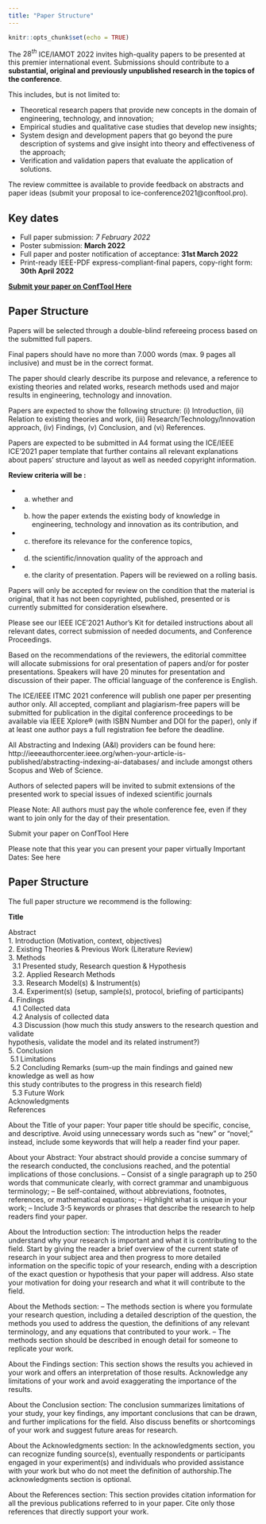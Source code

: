 ```yaml
---
title: "Paper Structure"
---
```


```r
knitr::opts_chunk$set(echo = TRUE)
```


The $28^{th}$ ICE/IAMOT 2022 invites high-quality papers to be presented at this premier international event. Submissions should contribute to a **substantial, original and previously unpublished research in the topics of the conference**.

This includes, but is not limited to:

- Theoretical research papers that provide new concepts in the domain of engineering, technology, and innovation;
- Empirical studies and qualitative case studies that develop new insights;
- System design and development papers that go beyond the pure description of systems and give insight into theory and effectiveness of the approach;
- Verification and validation papers that evaluate the application of solutions.

The review committee is available to provide feedback on abstracts and paper ideas (submit your proposal to ice-conference2021@conftool.pro).


## Key dates

::: {.infobox .goal data-latex="{.goal}"}

- Full paper submission:  *7 February 2022*
- Poster submission: **March 2022**
- Full paper and poster notification of acceptance:  **31st March 2022**
- Print-ready IEEE-PDF express-compliant-final papers, copy-right form:  **30th April 2022**

[**Submit your paper on ConfTool Here**]()
:::



## Paper Structure


Papers will be selected through a double-blind refereeing process based on the submitted full papers.

Final papers should have no more than 7.000 words (max. 9 pages all inclusive) and must be in the correct format.

The paper should clearly describe its purpose and relevance, a reference to existing theories and related works, research methods used and major results in engineering, technology and innovation.

Papers are expected to show the following structure: (i) Introduction, (ii) Relation to existing theories and work, (iii) Research/Technology/Innovation approach, (iv) Findings, (v) Conclusion, and (vi) References.

Papers are expected to be submitted in A4 format using the ICE/IEEE ICE’2021 paper template that further contains all relevant explanations about papers’ structure and layout as well as needed copyright information.

**Review criteria will be :** 

- (a) whether and 
- (b) how the paper extends the existing body of knowledge in engineering, technology and innovation as its contribution, and 
- (c) therefore its relevance for the conference topics, 
- (d) the scientific/innovation quality of the approach and 
- (e) the clarity of presentation. Papers will be reviewed on a rolling basis.

Papers will only be accepted for review on the condition that the material is original, that it has not been copyrighted, published, presented or is currently submitted for consideration elsewhere.

Please see our IEEE ICE’2021 Author’s Kit for detailed instructions about all relevant dates, correct submission of needed documents, and Conference Proceedings.

Based on the recommendations of the reviewers, the editorial committee will allocate submissions for oral presentation of papers and/or for poster presentations. Speakers will have 20 minutes for presentation and discussion of their paper. The official language of the conference is English.

The ICE/IEEE ITMC 2021 conference will publish one paper per presenting author only. All accepted, compliant and plagiarism-free papers will be submitted for publication in the digital conference proceedings to be available via IEEE Xplore® (with ISBN Number and DOI for the paper), only if at least one author pays a full registration fee before the deadline.

All Abstracting and Indexing (A&I) providers can be found here: http://ieeeauthorcenter.ieee.org/when-your-article-is-published/abstracting-indexing-ai-databases/ and include amongst others Scopus and Web of Science.

Authors of selected papers will be invited to submit extensions of the presented work to special issues of indexed scientific journals

Please Note: All authors must  pay the whole conference fee, even if they want to join only for the day of their presentation.

Submit your paper on ConfTool Here

Please note that this year you can present your paper virtually
Important Dates: See here




## Paper Structure

The full paper structure we recommend is the following:

::: {.infobox .goal data-latex="{.goal}"}

**Title**

Abstract<br>
1. Introduction  (Motivation, context, objectives) <br>
2. Existing Theories & Previous Work (Literature Review) <br>
3. Methods <br>
   &nbsp; 3.1 Presented study, Research question & Hypothesis <br>
   &nbsp; 3.2. Applied Research Methods <br>
   &nbsp; 3.3. Research Model(s) & Instrument(s) <br>
   &nbsp; 3.4. Experiment(s) (setup, sample(s), protocol, briefing of participants) <br>
4. Findings <br>
  &nbsp; 4.1 Collected data <br>
  &nbsp; 4.2 Analysis of collected data <br>
  &nbsp; 4.3 Discussion (how much this study answers to the research question and validate <br> hypothesis, validate the model and its related instrument?) <br>
5.  Conclusion <br>
  &nbsp;5.1 Limitations <br>
  &nbsp;5.2 Concluding Remarks (sum-up the main findings and gained new knowledge as well as how <br> this study contributes to the progress in this research field) <br>
  &nbsp; 5.3 Future Work <br>
Acknowledgments <br>
References <br>
:::

About the Title of your paper:
Your paper title should be specific, concise, and descriptive. Avoid using unnecessary words such as “new” or “novel;” instead, include some keywords that will help a reader find your paper.

About your Abstract:
Your abstract should provide a concise summary of the research conducted, the conclusions reached, and the potential implications of those conclusions.
– Consist of a single paragraph up to 250 words that communicate clearly, with correct grammar and unambiguous terminology;
– Be self-contained, without abbreviations, footnotes, references, or mathematical equations;
– Highlight what is unique in your work;
– Include 3-5 keywords or phrases that describe the research to help readers find your paper.

About the Introduction section:
The introduction helps the reader understand why your research is important and what it is contributing to the field. Start by giving the reader a brief overview of the current state of research in your subject area and then progress to more detailed information on the specific topic of your research, ending with a description of the exact question or hypothesis that your paper will address. Also state your motivation for doing your research and what it will contribute to the field.

About the Methods section:
– The methods section is where you formulate your research question, including a detailed description of the question, the methods you used to address the question, the definitions of any relevant terminology, and any equations that contributed to your work. 
– The methods section should be described in enough detail for someone to replicate your work.

About the Findings section:
This section shows the results you achieved in your work and offers an interpretation of those results. Acknowledge any limitations of your work and avoid exaggerating the importance of the results.

About the Conclusion section:
The conclusion summarizes limitations of your study, your key findings, any important conclusions that can be drawn, and further implications for the field. Also discuss benefits or shortcomings of your work and suggest future areas for research.

About the Acknowledgments section:
In the acknowledgments section, you can recognize funding source(s), eventually respondents or participants engaged in your experiment(s) and individuals who provided assistance with your work but who do not meet the definition of authorship.The acknowledgments section is optional.

About the References section:
This section provides citation information for all the previous publications referred to in your paper. Cite only those references that directly support your work.

